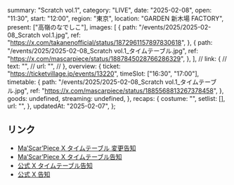   summary: "Scratch vol.1",
  category: "LIVE",
  date: "2025-02-08",
  open: "11:30",
  start: "12:00",
  region: "東京",
  location: "GARDEN 新木場 FACTORY",
  present: ["高嶺のなでしこ"],
  images: [
    {
      path: "/events/2025/2025-02-08_Scratch vol.1.jpg",
      ref: "https://x.com/takanenofficial/status/1872961157897830618",
    },
    {
      path: "/events/2025/2025-02-08_Scratch vol.1_タイムテーブル.jpg",
      ref: "https://x.com/mascarpiece/status/1887845028766286329",
    },
  ],
  // link: {
  //   text: "",
  //   url: "",
  // },
  overview: {
    ticket: "https://ticketvillage.jp/events/13220",
    timeSlot: ["16:30", "17:00"],
    timetable: {
      path: "/events/2025/2025-02-08_Scratch vol.1_タイムテーブル.jpg",
      ref: "https://x.com/mascarpiece/status/1885568813267378458",
    },
    goods: undefined,
    streaming: undefined,
  },
  recaps: {
    costume: "",
    setlist: [],
    url: "",
  },
  updatedAt: "2025-02-07",
};

## リンク

- [Ma’Scar’Piece X タイムテーブル 変更告知](https://x.com/mascarpiece/status/1887845028766286329)
- [Ma’Scar’Piece X タイムテーブル告知](https://x.com/mascarpiece/status/1885568813267378458)
- [公式 X タイムテーブル告知](https://x.com/takanenofficial/status/1885570041300869466)
- [公式 X 告知](https://x.com/takanenofficial/status/1872961157897830618)
